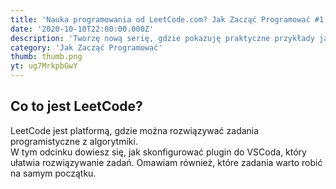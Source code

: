 ```yaml
---
title: 'Nauka programowania od LeetCode.com? Jak Zacząć Programować #1'
date: '2020-10-10T22:00:00.000Z'
description: 'Tworzę nową serię, gdzie pokazuję praktyczne przykłady jak zacząć programować.'
category: 'Jak Zacząć Programować'
thumb: thumb.png
yt: ug7MrkpbGwY
---
```


## Co to jest LeetCode?

LeetCode jest platformą, gdzie można rozwiązywać zadania programistyczne z algorytmiki.  
W tym odcinku dowiesz się, jak skonfigurować plugin do VSCoda, który ułatwia rozwiązywanie zadań. Omawiam również, które zadania warto robić na samym początku.
